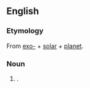 ==English==

===Etymology===
From [[exo-]] + [[solar]] + [[planet]].

===Noun===
{{en-noun|sg=[[exosolar]] [[planet]]|exosolar planets}}

# {{alternative form of|exoplanet}}.